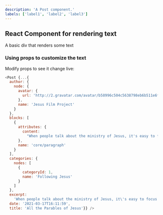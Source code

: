 ```yaml
---
description: 'A Post component.'
labels: ['label1', 'label2', 'label3']
---
```



## React Component for rendering text

A basic div that renders some text

### Using props to customize the text

Modify props to see it change live:
```js live
<Post {...{
  author: {
    node: {
      avatar: {
        url: 'http://2.gravatar.com/avatar/b58996c504c5638798eb6b511e6f49af?s=96&d=mm&r=g'
      },
      name: 'Jesus Film Project'
    }
  },
  blocks: [
    {
      attributes: {
        content:
          "When people talk about the ministry of Jesus, it's easy to focus on his miracles. Jesus performed some amazing feats that the world had never seen (and hasn’t seen since). But one of the most exciting things about His ministry was His teaching style."
      },
      name: 'core/paragraph'
    }
  ],
  categories: {
    nodes: [
      {
        categoryId: 1,
        name: 'Following Jesus'
      }
    ]
  },
  excerpt:
    'When people talk about the ministry of Jesus, it\'s easy to focus on his miracles.',
  date: '2021-03-17T16:11:59',
  title: 'All the Parables of Jesus'}} />
```
